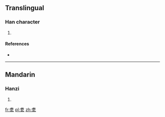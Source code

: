 ==Translingual==

===Han character===
{{Han char|rn=5|rad=乙|as=09|sn=10|four=|canj=JAN|ids=⿱者乙}}

# {{defn|Han|sort=乙09}}

====References====
* {{Han ref|kx=0084.241|dj=0171.360|hdz=10056.071|uh=4E7D|ud=20093}}

----

==Mandarin==

===Hanzi===
{{cmn-hanzi|pin=[[zhě]] ([[zhe3]])|wg=che<sup>3</sup>}}

# {{defn|lang=cmn|sort=乙09}}

[[fr:乽]]
[[pl:乽]]
[[zh:乽]]